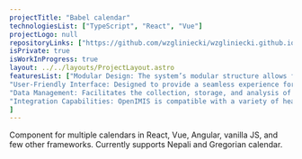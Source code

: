 ```yaml
---
projectTitle: "Babel calendar"
technologiesList: ["TypeScript", "React", "Vue"]
projectLogo: null
repositoryLinks: ["https://github.com/wzgliniecki/wzgliniecki.github.io"]
isPrivate: true
isWorkInProgress: true
layout: ../../layouts/ProjectLayout.astro
featuresList: ["Modular Design: The system’s modular structure allows for customization and scalability, making it adaptable to different health insurance programs and regulations.",
"User-Friendly Interface: Designed to provide a seamless experience for both administrators and users, ensuring that health insurance schemes are easy to manage and use.",
"Data Management: Facilitates the collection, storage, and analysis of health insurance data, enabling informed decision-making and the development of effective policies.",
"Integration Capabilities: OpenIMIS is compatible with a variety of health information systems and technologies, ensuring smooth integration with existing infrastructure."
]
---
```


Component for multiple calendars in React, Vue, Angular, vanilla JS, and few other frameworks. Currently supports Nepali and Gregorian calendar.
